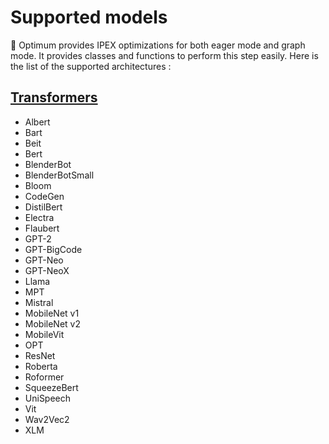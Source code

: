 <!--Copyright 2024 The HuggingFace Team. All rights reserved.
Licensed under the Apache License, Version 2.0 (the "License"); you may not use this file except in compliance with
the License. You may obtain a copy of the License at
http://www.apache.org/licenses/LICENSE-2.0
Unless required by applicable law or agreed to in writing, software distributed under the License is distributed on
an "AS IS" BASIS, WITHOUT WARRANTIES OR CONDITIONS OF ANY KIND, either express or implied. See the License for the
specific language governing permissions and limitations under the License.
-->

# Supported models

🤗 Optimum provides IPEX optimizations for both eager mode and graph mode. It provides classes and functions to perform this step easily.
Here is the list of the supported architectures :

## [Transformers](https://huggingface.co/docs/transformers/index)

- Albert
- Bart
- Beit
- Bert
- BlenderBot
- BlenderBotSmall
- Bloom
- CodeGen
- DistilBert
- Electra
- Flaubert
- GPT-2
- GPT-BigCode
- GPT-Neo
- GPT-NeoX
- Llama
- MPT
- Mistral
- MobileNet v1
- MobileNet v2
- MobileVit
- OPT
- ResNet
- Roberta
- Roformer
- SqueezeBert
- UniSpeech
- Vit
- Wav2Vec2
- XLM
